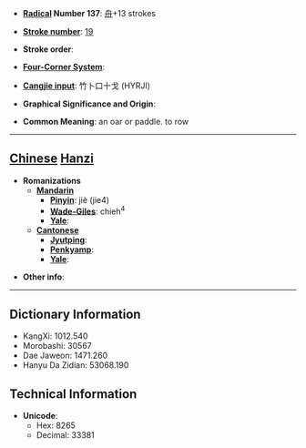 * '''[[Wiktionary:Chinese radical index| Radical]] Number 137''': [[Wiktionary:Chinese radical index 舟|舟]]+13 strokes

* '''[[Wiktionary:Chinese total strokes index|Stroke number]]''': [[Wiktionary:Chinese total strokes index 19|19]]

* '''Stroke order''': 

* '''[[Wiktionary:Chinese four corner index|Four-Corner System]]''': 

* '''[[Wiktionary:Chinese Cangjie index|Cangjie input]]''': 竹卜口十戈 (HYRJI)

* '''Graphical Significance and Origin''': 

* '''Common Meaning''': an oar or paddle. to row

----

== [[Chinese]] [[Hanzi]] ==

* '''Romanizations'''
** '''[[Mandarin]]'''
*** '''[[Pinyin]]''': jiè (jie4)
*** '''[[Wade-Giles]]''': chieh<sup>4</sup>
*** '''[[Yale]]''': 
** '''[[Cantonese]]'''
*** '''[[Jyutping]]''':
*** '''[[Penkyamp]]''': 
*** '''[[Yale]]''': 

* '''Other info''': 

----

== Dictionary Information ==

* KangXi: 1012.540
* Morobashi: 30567
* Dae Jaweon: 1471.260
* Hanyu Da Zidian: 53068.190

== Technical Information ==

* '''Unicode''':
** Hex: 8265
** Decimal: 33381